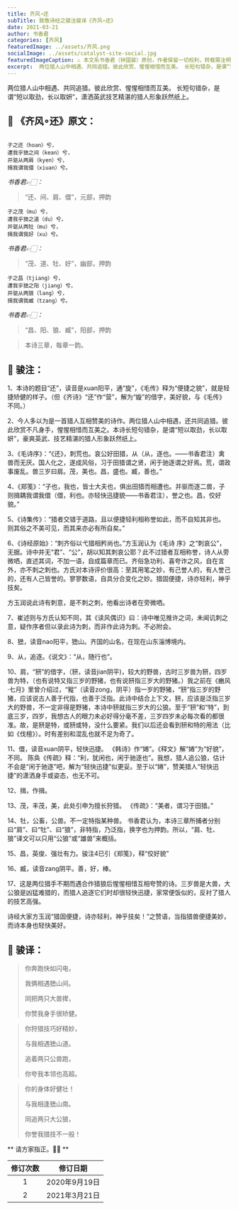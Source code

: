 ```yaml
---
title: 齐风∘还
subTitle: 致敬诗经之骏注骏译《齐风∘还》 
date: 2021-03-21 
author: 书香君
categories: [齐风]
featuredImage: ../assets/齐风.png
socialImage: ../assets/catalyst-site-social.jpg
featuredImageCaption: ⚠️️ 本文系书香君（钟国骏）原创，作者保留一切权利，转载需注明出处。
excerpt:  两位猎人山中相遇、共同追猎。彼此欣赏、惺惺相惜而互美。 长短句错杂，是谓“短以取劲，长以取妍”，潇洒英武技艺精湛的猎人形象跃然纸上。   
---
```


两位猎人山中相遇、共同追猎。彼此欣赏、惺惺相惜而互美。
长短句错杂，是谓“短以取劲，长以取妍”，潇洒英武技艺精湛的猎人形象跃然纸上。

## 🌼 《齐风∘还》原文：
```

子之还（hoan）兮，
遭我乎峱之间（kean）兮，
并驱从两肩（kyen）兮，
揖我谓我儇（xiuan）兮。

```
*书香君👉🏻：* 

> “还、间、肩、儇”，元部，押韵

```
子之茂（mu）兮，
遭我乎峱之道（du）兮，
并驱从两牡（mu）兮，
揖我谓我好（xu）兮。

```
*书香君👉🏻：* 

> “茂、道、牡、好”，幽部，押韵

```
子之昌（tjiang）兮，
遭我乎峱之阳（jiang）兮，
并驱从两狼（lang）兮，
揖我谓我臧（tzang）兮。

```
*书香君👉🏻：* 

> “昌、阳、狼、臧”，阳部，押韵

> 本诗三章，每章一韵。

## 🍁️ 骏注：

1、本诗的题目“还”，读音是xuan阳平，通“旋”，《毛传》释为“便捷之貌”，就是轻捷矫健的样子。（但《齐诗》“还”作“营”，解为“嫙”的借字，美好貌，与《毛传》不同。）

2、今人多以为是一首猎人互相赞美的诗作。两位猎人山中相遇，还共同追猎。彼此欣赏不凡身手，惺惺相惜而互美之。本诗长短句错杂，是谓“短以取劲，长以取妍”，豪爽英武、技艺精湛的猎人形象跃然纸上。

3、《毛诗序》：“《还》，刺荒也。哀公好田猎，从（从，逐也。——书香君注）禽兽而无厌。国人化之，遂成风俗，习于田猎谓之贤，闲于驰逐谓之好焉。荒，谓政事废乱。兽三岁曰肩。茂，美也。昌，盛也。臧，善也。”

4、《郑笺》：“子也，我也，皆士大夫也，俱出田猎而相遭也。并驱而逐二兽，子则揖耦我谓我儇（儇，利也。亦轻快迅捷貌——书香君注），誉之也。昌，佼好貌。”

5、《诗集传》：“猎者交错于道路，且以便捷轻利相称誉如此，而不自知其非也。则其俗之不美可见，而其来亦必有所自矣。”

6、《诗经原始》：“刺齐俗以弋猎相矜尚也。”方玉润认为《毛诗
序》之“刺哀公”，无据。诗中并无“君”、“公”，胡以知其刺哀公耶？此不过猎者互相称誉，诗人从旁微哂，直述其词，不加一语，自成篇章而已。齐俗急功利、喜夸诈之风，自在言外，亦不刺之刺也。方氏对本诗评价很高：至其用笔之妙，有己誉人的，有人誉己的，还有人己皆誉的。寥寥数语，自具分合变化之妙。猎固便捷，诗亦轻利，神乎技矣。

方玉润说此诗有刺意，是不刺之刺，他看出诗者在旁微哂。

7、崔述则与方氏认知不同，其《读风偶识》曰：诗中唯见推许之词，未闻讥刺之意，疑作序者但以录此诗为刺，而非作此诗为刺。不必附会。

8、峱，读音nao阳平，峱山。齐国的山名，在现在山东淄博境内。

9、从，追逐。《说文》：“从，随行也”。

10、肩，“豜”的借字，（豜，读音jian阴平)，较大的野兽，古时三岁兽为豜，四岁兽为特，（也有说特又指三岁的野猪，也有说豜指三岁大的野猪。）我之前在《豳风·七月》里曾介绍过，“豵”（读音zong，阴平）指一岁的野猪，“豜”指三岁的野猪，应该说古人善于代指，也善于泛指。此诗中结合上下文，豜，应该是泛指三岁大的野兽，不一定非得是野猪，本诗中豜就指三岁大的公狼。至于“豜”和“特”，到底三岁，四岁，我想古人的眼力未必好得分毫不差，三岁四岁未必每次看的都很准。故，是豜是特，或豜或特，没什么要紧。我们以后还会看到豜和特的用法（比如《伐檀》）。时有差别和混乱也就不足为奇了。

11、儇，读音xuan阴平，轻快迅捷。 《韩诗》作“婘”。《释文》解“婘”为“好貌”，不同。
陈奂《传疏》释：“利，犹闲也，闲于驰逐也”。我想，猎人追公狼，估计不会是“闲于驰逐”吧，解为“轻快迅捷”似更妥。至于以“婘”，赞美猎人“轻快迅捷”的潇洒身手或姿态，也无不可。

12、揖，作揖。

13、茂，丰茂，美，此处引申为擅长狩猎。 《传疏》：“美者，谓习于田猎。”

14、牡，公畜，公兽。不一定特指某种兽。
书香君认为，本诗三章所捕者分别曰“肩”、曰“牡”、曰“狼”，非特指，乃泛指，换字也为押韵。所以，“肩、牡、狼”译文可以只用“公狼”或“雄兽”来概括。

15、昌，英俊、强壮有力。骏注4已引《郑笺》，释“佼好貌”

16、臧，读音zang阴平。善，好，棒。

17、这是两位猎手不期而遇合作猎狼后惺惺相惜互相夸赞的诗。三岁兽是大兽，大公狼是凶猛难猎的，而猎人追逐它们时却很轻快迅捷，家常便饭似的，反衬了猎人的技艺高强。

诗经大家方玉润“猎固便捷，诗亦轻利，神乎技矣！”之赞语，当指猎兽便捷美妙，而诗本身也轻快美好。

## 🍁️ 骏译：

> 你奔跑快如闪电，
> 
> 我俩相遇峱山间。
> 
> 同把两只大兽撵，
> 
> 你赞我身手很矫健。

> 你狩猎技巧好精妙，
> 
> 与我相遇峱山道。
> 
> 追着两只公兽跑，
> 
> 你夸我本领也高超。

> 你的身体好健壮！
> 
> 与我相逢峱山南。
> 
> 同追两只大公狼，
> 
> 你誉我猎技不一般！

** 请方家指正。🙏🏻 **

| 修订次数      | 修订日期 | 
|   :----: |    :----:   | 
| 1    | 2020年9月19日       | 
| 2    | 2021年3月21日       | 
